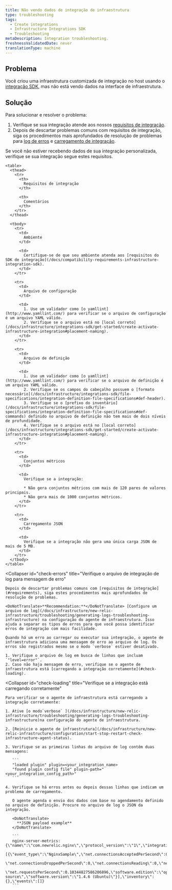```yaml
---
title: Não vendo dados de integração de infraestrutura
type: troubleshooting
tags:
  - Create integrations
  - Infrastructure Integrations SDK
  - Troubleshooting
metaDescription: Integration troubleshooting.
freshnessValidatedDate: never
translationType: machine
---
```


## Problema

Você criou uma infraestrutura customizada de integração no host usando o [integração SDK](/docs/integrations/integrations-sdk/getting-started/introduction-infrastructure-integrations-sdk), mas não está vendo dados na interface de infraestrutura.

## Solução

Para solucionar e resolver o problema:

1. Verifique se sua integração atende aos nossos [requisitos de integração](#requirements).
2. Depois de descartar problemas comuns com requisitos de integração, siga os procedimentos mais aprofundados de resolução de problemas para [log de erros](#check-errors) e [carregamento de integração](#check-loading).

<CollapserGroup>
  <Collapser
    id="requirements"
    title="Solucionar problemas de requisitos de integração"
  >
    Se você não estiver recebendo dados de sua integração personalizada, verifique se sua integração segue estes requisitos.

    <table>
      <thead>
        <tr>
          <th>
            Requisitos de integração
          </th>

          <th>
            Comentários
          </th>
        </tr>
      </thead>

      <tbody>
        <tr>
          <td>
            Ambiente
          </td>

          <td>
            Certifique-se de que seu ambiente atenda aos [requisitos do SDK de integração](/docs/compatibility-requirements-infrastructure-integration-sdk).
          </td>
        </tr>

        <tr>
          <td>
            Arquivo de configuração
          </td>

          <td>
            1. Use um validador como [o yamllint](http://www.yamllint.com/) para verificar se o arquivo de configuração é um arquivo YAML válido.
            2. Verifique se o arquivo está no [local correto](/docs/infrastructure/integrations-sdk/get-started/create-activate-infrastructure-integration#placement-naming).
          </td>
        </tr>

        <tr>
          <td>
            Arquivo de definição
          </td>

          <td>
            1. Use um validador como [o yamllint](http://www.yamllint.com/) para verificar se o arquivo de definição é um arquivo YAML válido.
            2. Verifique se os campos do cabeçalho possuem o [formato necessário](/docs/infrastructure/integrations-sdk/file-specifications/integration-definition-file-specifications#def-header).
            3. Verifique se o [prefixo do inventário](/docs/infrastructure/integrations-sdk/file-specifications/integration-definition-file-specifications#def-commands) definido no arquivo de definição não tem mais de dois níveis de profundidade.
            4. Verifique se o arquivo está no [local correto](/docs/infrastructure/integrations-sdk/get-started/create-activate-infrastructure-integration#placement-naming).
          </td>
        </tr>

        <tr>
          <td>
            Conjuntos métricos
          </td>

          <td>
            Verifique se a integração:

            * Não gera conjuntos métricos com mais de 120 pares de valores principais.
            * Não gera mais de 1000 conjuntos métricos.
          </td>
        </tr>

        <tr>
          <td>
            Carregamento JSON
          </td>

          <td>
            Verifique se a integração não gera uma única carga JSON de mais de 5 MB.
          </td>
        </tr>
      </tbody>
    </table>
  </Collapser>

  <Collapser
    id="check-errors"
    title="Verifique o arquivo de integração de log para mensagem de erro"
  >
    Depois de descartar problemas comuns com [requisitos de integração](#requirements), siga estes procedimentos mais aprofundados de resolução de problemas.

    <DoNotTranslate>**Recommendation:**</DoNotTranslate> [Configure um arquivo de log](/docs/infrastructure/new-relic-infrastructure/troubleshooting/generating-logs-troubleshooting-infrastructure) na configuração do agente de infraestrutura. Isso ajuda a separar os tipos de erros para que você possa identificar erros de integração com mais facilidade.

    Quando há um erro ao carregar ou executar sua integração, o agente de infraestrutura adiciona uma mensagem de erro ao arquivo de log. Os erros são registrados mesmo se o modo `verbose` estiver desativado.

    1. Verifique o arquivo de log em busca de linhas que incluam `"level=error"`.
    2. Caso não haja mensagem de erro, verifique se o agente de infraestrutura está [carregando a integração corretamente](#check-loading).
  </Collapser>

  <Collapser
    id="check-loading"
    title="Verifique se a integração está carregando corretamente"
  >
    Para verificar se o agente de infraestrutura está carregando a integração corretamente:

    1. Ative [o modo`verbose` ](/docs/infrastructure/new-relic-infrastructure/troubleshooting/generating-logs-troubleshooting-infrastructure)na configuração do agente de infraestrutura.

    2. [Reinicie o agente de infraestrutura](/docs/infrastructure/new-relic-infrastructure/configuration/start-stop-restart-check-infrastructure-agent-status).

    3. Verifique se as primeiras linhas do arquivo de log contêm duas mensagens:

       ```
       "loaded plugin" plugin=<your_integration_name>
       "found plugin config file" plugin-path="<your_integration_config_path>"
       ```

    4. Verifique se há erros antes ou depois dessas linhas que indicam um problema de carregamento.

       O agente agenda o envio dos dados com base no agendamento definido no arquivo de definição. Procure no arquivo de log o JSON da integração.

       <DoNotTranslate>
         **JSON payload example**
       </DoNotTranslate>

       ```
       nginx-server-metrics: {\"name\":\"com.newrelic.nginx\",\"protocol_version\":\"1\",\"integration_version\":\"0.5.0\",\"metrics\":
       [{\"event_type\":\"NginxSample\",\"net.connectionsAcceptedPerSecond\":0.10344827586206896,\"net.connectionsActive\":1,
       \"net.connectionsDroppedPerSecond\":0,\"net.connectionsReading\":0,\"net.connectionsWaiting\":0,\"net.connectionsWriting\":1,
       \"net.requestsPerSecond\":0.10344827586206896,\"software.edition\":\"open source\",\"software.version\":\"1.4.6 (Ubuntu)\"}],\"inventory\":{},\"events\":[]}
       ```
  </Collapser>
</CollapserGroup>